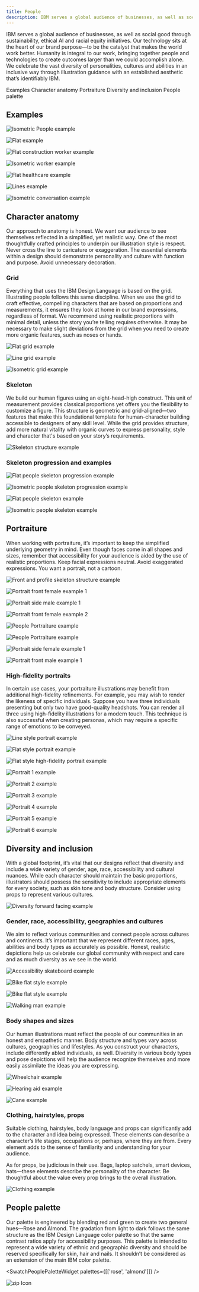 ```yaml
---
title: People
description: IBM serves a global audience of businesses, as well as social good through sustainability, ethical AI and racial equity initiatives. Our technology sits at the heart of our brand purpose—to be the catalyst that makes the world work better. Humanity is integral to our work, bringing together people and technologies to create outcomes larger than we could accomplish alone. We celebrate the vast diversity of personalities, cultures and abilities in an inclusive way through illustration guidance with an established aesthetic that’s identifiably IBM.
---
```



<PageDescription>

IBM serves a global audience of businesses, as well as social good through sustainability, ethical AI and racial equity initiatives. Our technology sits at the heart of our brand purpose—to be the catalyst that makes the world work better. Humanity is integral to our work, bringing together people and technologies to create outcomes larger than we could accomplish alone. We celebrate the vast diversity of personalities, cultures and abilities in an inclusive way through illustration guidance with an established aesthetic that’s identifiably IBM.

</PageDescription>

<AnchorLinks>

<AnchorLink>Examples</AnchorLink>
<AnchorLink>Character anatomy</AnchorLink>
<AnchorLink>Portraiture</AnchorLink>
<AnchorLink>Diversity and inclusion</AnchorLink>
<AnchorLink>People palette</AnchorLink>

</AnchorLinks>

## Examples

<ImageGallery>
<ImageGalleryImage alt="" title="" col={12}>

![Isometric People example](./images/01_Isometric_People_examples.png)

</ImageGalleryImage>
<ImageGalleryImage alt="" title="" col={4}>

![Flat example](./images/02_Flat_examples.png)

</ImageGalleryImage>
<ImageGalleryImage alt="" title="" col={4}>

![Flat construction worker example](./images/03_Flat_construction-worker_examples.png)

</ImageGalleryImage>
<ImageGalleryImage alt="" title="" col={4}>

![Isometric worker example](./images/04_Isometric_worker_examples.png)

</ImageGalleryImage>
<ImageGalleryImage alt="" title="" col={12}>

![Flat healthcare example](./images/05_Flat_Healthcare_examples.png)

</ImageGalleryImage>
<ImageGalleryImage alt="" title="" col={8}>

![Lines example](./images/06_Line_examples.png)

</ImageGalleryImage>
<ImageGalleryImage alt="" title="" col={4}>

![Isometric conversation example](./images/07_Isometric_converstion_examples.png)

</ImageGalleryImage>
</ImageGallery>

## Character anatomy

Our approach to anatomy is honest. We want our audience to see themselves reflected in a simplified, yet realistic way. One of the most thoughtfully crafted principles to underpin our illustration style is respect. Never cross the line to caricature or exaggeration. The essential elements within a design should demonstrate personality and culture with function and purpose. Avoid unnecessary decoration.

### Grid

Everything that uses the IBM Design Language is based on the grid. Illustrating people follows this same discipline. When we use the grid to craft effective, compelling characters that are based on proportions and measurements, it ensures they look at home in our brand expressions, regardless of format. We recommend using realistic proportions with minimal detail, unless the story you’re telling requires otherwise. It may be necessary to make slight deviations from the grid when you need to create more organic features, such as noses or hands.

<Row>
<Column colMd={12} colLg={12}>

![Flat grid example](./images/08_flat_grid-example.png)

</Column>
</Row>
<Row>
<Column colMd={4} colLg={4}>

![Line grid example](./images/09_line_grid-example.png)

</Column>
<Column colMd={4} colLg={4}>

![Isometric grid example](./images/10_Isometric_grid-example.png)

</Column>
</Row>

### Skeleton

We build our human figures using an eight-head-high construct. This unit of measurement provides classical proportions yet offers you the flexibility to customize a figure. This structure is geometric and grid-aligned—two features that make this foundational template for human-character building accessible to designers of any skill level. While the grid provides structure, add more natural vitality with organic curves to express personality, style and character that's based on your story’s requirements.

<Row>
<Column colMd={12} colLg={12}>

![Skeleton structure example](./images/11_Skeleton-structure-v2.svg)

</Column>
</Row>

### Skeleton progression and examples

<Tabs>
<Tab label="Line and flat">

![Flat people skeleton progression example](./images/13_Flat-people-skeleton-progression.png)

</Tab>
<Tab label="Isometric">

![Isometric people skeleton progression example](./images/12_Isometric-people-skeleton-progression.png)

</Tab>
</Tabs>
<Tabs>
<Tab label="Line and flat">

![Flat people skeleton example](./images/14_Flat-people-skeleton-examples.png)

</Tab>
<Tab label="Isometric">

![Isometric people skeleton example](./images/15_Isometric-people-skeleton-examples.png)

</Tab>
</Tabs>

## Portraiture

When working with portraiture, it’s important to keep the simplified underlying geometry in mind. Even though faces come in all shapes and sizes, remember that accessibility for your audience is aided by the use of realistic proportions. Keep facial expressions neutral. Avoid exaggerated expressions. You want a portrait, not a cartoon.

<Row>
<Column colMd={12} colLg={12}>

![Front and profile skeleton structure example](./images/16_Front-and-Profile–skeleton.png)

</Column>
</Row>
<Row>
<Column colMd={4} colLg={4}>

![Portrait front female example 1](./images/17_Portrait-front-female-1.png)

</Column>
<Column colMd={4} colLg={4}>

![Portrait side male example 1](./images/18_Portrait-side-male-1.png)

</Column>
<Column colMd={4} colLg={4}>

![Portrait front female example 2](./images/19_Portrait-front-female-2.png)

</Column>
</Row>
<Row>
<Column colMd={8} colLg={8}>
<GifPlayer color='dark'>

![People Portraiture example](./images/20_People_Portraiture.gif)

![People Portraiture example](./images/20_People_Portraiture-static2.png)

</GifPlayer>
</Column>
<Column colMd={4} colLg={4}>

![Portrait side female example 1](./images/21_Portrait-side-female-1.png)

<div style="margin: 0;padding: 0;height: 8px" />

![Portrait front male example 1](./images/22_Portrait-front-male-1.png)

</Column>
</Row>

### High-fidelity portraits

In certain use cases, your portraiture illustrations may benefit from additional high-fidelity refinements. For example, you may wish to render the likeness of specific individuals. Suppose you have three individuals presenting but only two have good-quality headshots. You can render all three using high-fidelity illustrations for a modern touch. This technique is also successful when creating personas, which may require a specific range of emotions to be conveyed.

<Row>
<Column colMd={4} colLg={4}>

![Line style portrait example](./images/23_DougP_line-v2.png)

</Column>
<Column colMd={4} colLg={4}>

![Flat style portrait example](./images/24_DougP_Flat.png)

</Column>
<Column colMd={4} colLg={4}>

![Flat style high-fidelity portrait example](./images/25_DougP_Detailed.png)

</Column>
</Row>
<Row>
<Column colMd={2} colLg={2}>

![Portrait 1 example](./images/26_Portrait-1.png)

</Column>
<Column colMd={2} colLg={2}>

![Portrait 2 example](./images/27_Portrait-2.png)

</Column>
<Column colMd={2} colLg={2}>

![Portrait 3 example](./images/28_Portrait-3.png)

</Column>
<Column colMd={2} colLg={2}>

![Portrait 4 example](./images/29_Portrait-4.png)

</Column>
<Column colMd={2} colLg={2}>

![Portrait 5 example](./images/30_Portrait-5.png)

</Column>
<Column colMd={2} colLg={2}>

![Portrait 6 example](./images/31_Portrait-6.png)

</Column>
</Row>

## Diversity and inclusion

With a global footprint, it’s vital that our designs reflect that diversity and include a wide variety of gender, age, race, accessibility and cultural nuances. While each character should maintain the basic proportions, illustrators should possess the sensitivity to include appropriate elements for every society, such as skin tone and body structure. Consider using props to represent various cultures.

<Row>
<Column colMd={12} colLg={12}>

![Diversity forward facing example](./images/32_Diversity-forward-facing.png)

</Column>
</Row>

### Gender, race, accessibility, geographies and cultures

We aim to reflect various communities and connect people across cultures and continents. It’s important that we represent different races, ages, abilities and body types as accurately as possible. Honest, realistic depictions help us celebrate  our global community with respect and care and as much diversity as we see in the world.

<Row>
<Column colMd={4} colLg={4}>

![Accessibility skateboard example](./images/33_accessibility-skateboard.png)

</Column>
<Column colMd={4} colLg={4}>
<GifPlayer color='dark'>

![Bike flat style example](./images/34_Bike_FlatStyle_optimized1.gif)

![Bike flat style example](./images/34_Bike-Flatstyle_static-frame.png)

</GifPlayer>
</Column>
<Column colMd={4} colLg={4}>

![Walking man example](./images/35_Walking-man.png)

</Column>
</Row>

### Body shapes and sizes

Our human illustrations must reflect the people of our communities in an honest and empathetic manner. Body structure and types vary across cultures, geographies and lifestyles. As you construct your characters, include differently abled individuals, as well. Diversity in various body types and pose depictions will help the audience recognize themselves and more easily assimilate the ideas you are expressing.

<Row>
<Column colMd={4} colLg={4}>

![Wheelchair example](./images/36_Wheelchair.png)

</Column>
<Column colMd={4} colLg={4}>

![Hearing aid example](./images/37_Hearing-Aid.png)

</Column>
<Column colMd={4} colLg={4}>

![Cane example](./images/38_Cane.png)

</Column>
</Row>

### Clothing, hairstyles, props

Suitable clothing, hairstyles, body language and props can significantly add to the character and idea being expressed. These elements can describe a character’s life stages, occupations or, perhaps, where they are from. Every element adds to the sense of familiarity and understanding for your audience.

As for props, be judicious in their use. Bags, laptop satchels, smart devices, hats—these elements describe the personality of the character. Be thoughtful about the value every prop brings to the overall illustration.

<Row>
<Column colMd={12} colLg={12}>

![Clothing example](./images/39_Clothing.png)

</Column>
</Row>

## People palette

Our palette is engineered by blending red and green to create two general hues—Rose and Almond. The gradation from light to dark follows the same structure as the IBM Design Language color palette so that the same contrast ratios apply for accessibility purposes. This palette is intended to represent a wide variety of ethnic and geographic diversity and should be reserved specifically for skin, hair and nails. It shouldn’t be considered as an extension of the main IBM color palette.

<SwatchPeoplePaletteWidget palettes={[['rose', 'almond']]} />

<Row className="resource-card-group">
<Column colMd={4} colLg={4} noGutterSm>
    <ResourceCard
      subTitle="People palette (.ase and .clr)"
      aspectRatio="2:1"
      href="https://www.ibm.com/design/language/files/IBM_People-Palette.zip"
      actionIcon="download"
      >

![zip Icon](../../../images/resource-cards/zip.png)

  </ResourceCard>
</Column>
</Row>